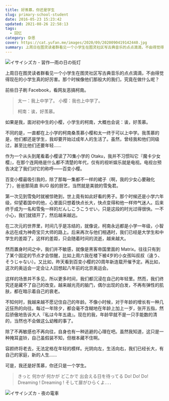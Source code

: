 ```yaml
---
title: 好羡慕，你还是学生
slug: primary-school-student
date: 2016-05-23 15:23:42
updated: 2021-08-26 22:58:13
tags:
  - 回忆
category: 杂思
cover: https://cat.yufan.me/images/2020/09/2020090419142440.jpg
summary: 上周日在图灵读者群看见一个小学生在图灵社区写古典音乐的点点滴滴，不由得觉得现在的小学生真的好厉害。那个时候像他们那般大的我们，究竟在做什么呢？
---
```


![イサイシズカ - 習作―雨の日の街灯](https://cat.yufan.me/images/2020/09/2020090419171074.jpg)

上周日在图灵读者群看见一个小学生在图灵社区写古典音乐的点点滴滴，不由得觉得现在的小学生真的好厉害。那个时候像他们那般大的我们，究竟在做什么呢？

前些日子刷 Facebook，看网友恶搞柯南。

> 太一：我上中学了。
> 小樱：我也上中学了。
>
> 柯南：诶，好羡慕。

如果是我，面对初中生的小樱，小学生的柯南，大概也会说：诶，好羡慕。

不同的是，一直都在上小学的柯南桑羡慕小樱和太一终于可以上中学。我羡慕的是，他们都还是学生，我却要开始过成年人的生活了。虽然，曾经我和他们同级过，甚至比他们还要年轻……

作为一个从头到尾看着小樱读了70集小学的 Otaku，我并不习惯叫它『魔卡少女樱』，在那个连网络是什么都不清楚的年代，仅有的视听娱乐就是电视。电视台预告决定了我们对它的称呼——百变小樱。

百变小樱最吸引我的，除了那每一集都不一样的裙子（啊，我的少女心要融化了），爸爸那简直 BUG 般的厨艺，当然就是美貌的雪兔君。

第一次见到雪兔时就被惊艳到，世上竟有如此好看的男子。那个时候还是小学六年级，仰望着国中的他，心里面只想着快点长大，快点变得和他一样帅气迷人。后来终于成为一名和雪兔一样的だんしこうこうせい，只是这段的时光过得很快。一不小心，我们就错开了，然后越来越远。

在二次元的世界里，时间几乎是冻结的，就像说，柯南永远都是小学一年级，小智永远在成为神奇宝贝大师的路上。后来再次与他们相遇时，我们已经是大学生和中学生的差距了。这样的差距，只会随着时间的流逝，越来越大。

然而置身时间之中，我们并不敏感，就像是黑客帝国里面的 Matrix。往往只有到了某个固定的节点才会惊醒，比如上周六我在楼下被4岁的小女孩叫叔叔（違う、そうじゃない）。又比如，昨天看到百变小樱的20周年新连载开催予定。再比如，这次的奥运会一定会让人回想起八年前的北京奥运会。

这样的场景并不多见，所以更多时间，我们都沉浸在自己的年轻里。然而，我们终究还是藏不了自己的改变。越来越光亮的脑门，偶尔出现的白发，不再有弹性的肌肤，都在暗示着自己的衰老。

不知何时，我越来越不愿记住自己的年龄。不像小时候，对于年龄的增长有一种几近狂热的向往。每过一年除夕，都会毫不含糊地在年龄上加上一岁，张开五指，然后骄傲地告诉大人『私は今年五歳』。现在的我，年龄早就不是一只手能数的清的，当然也不会做这么幼稚的事了。

除了不再敏感也不再向往，自身也有一种逃避的心理在吧。虽然我知道，这只是一种掩耳盗铃，自己虽假装不知，但根本藏不住啊。

容颜终将老去，无法定格在年轻的模样。光阴向左，生活向右，我们已经长大，有自己的家庭，新的人生……

可是，我还是好羡慕，你还只是一个学生。

> きっと 何かが 何かが どこかで 出会える日を待ってる
> Do! Do! Do! Dreaming ! Dreaming ! そして扉がひらくよ．．．

![イサイシズカ - 夜の電車](https://cat.yufan.me/images/2020/09/2020090419174830.jpg)
